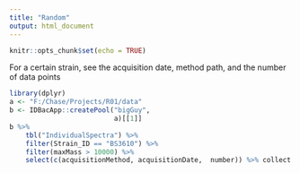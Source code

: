 ```yaml
---
title: "Random"
output: html_document
---
```


```r
knitr::opts_chunk$set(echo = TRUE)
```

For a certain strain, see the acquisition date, method path, and the number of data points
```r

library(dplyr)
a <- "F:/Chase/Projects/R01/data"
b <- IDBacApp::createPool("bigGuy",
                          a)[[1]]
b %>%
    tbl("IndividualSpectra") %>%
    filter(Strain_ID == "BS3610") %>% 
    filter(maxMass > 10000) %>% 
    select(c(acquisitionMethod, acquisitionDate,  number)) %>% collect ->p
```

